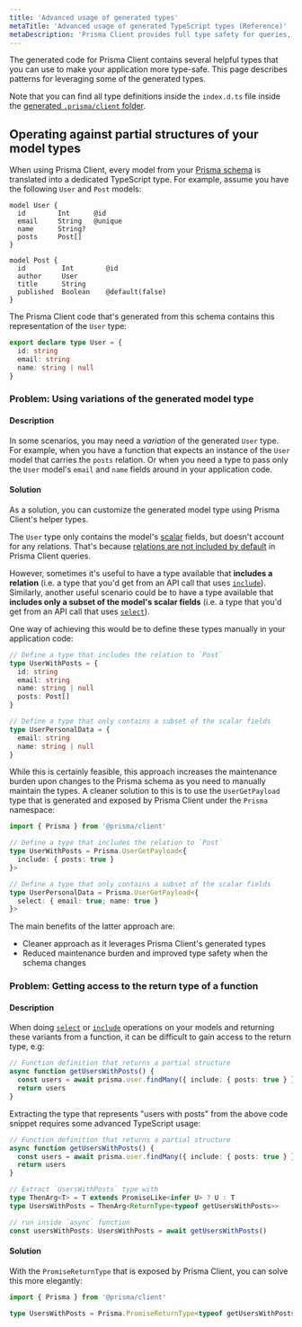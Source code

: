 ```yaml
---
title: 'Advanced usage of generated types'
metaTitle: 'Advanced usage of generated TypeScript types (Reference)'
metaDescription: 'Prisma Client provides full type safety for queries, even for partial queries or included relations. This page explains how to leverage the generated types.'
---
```


<TopBlock>

The generated code for Prisma Client contains several helpful types that you can use to make your application more type-safe. This page describes patterns for leveraging some of the generated types.

Note that you can find all type definitions inside the `index.d.ts` file inside the [generated `.prisma/client` folder](working-with-prismaclient/generating-prisma-client#the-prismaclient-npm-package).

</TopBlock>

## Operating against partial structures of your model types

When using Prisma Client, every model from your [Prisma schema](../prisma-schema) is translated into a dedicated TypeScript type. For example, assume you have the following `User` and `Post` models:

```prisma
model User {
  id        Int      @id
  email     String   @unique
  name      String?
  posts     Post[]
}

model Post {
  id         Int        @id
  author     User
  title      String
  published  Boolean    @default(false)
}
```

The Prisma Client code that's generated from this schema contains this representation of the `User` type:

```ts
export declare type User = {
  id: string
  email: string
  name: string | null
}
```

### Problem: Using variations of the generated model type

#### Description

In some scenarios, you may need a _variation_ of the generated `User` type. For example, when you have a function that expects an instance of the `User` model that carries the `posts` relation. Or when you need a type to pass only the `User` model's `email` and `name` fields around in your application code.

#### Solution

As a solution, you can customize the generated model type using Prisma Client's helper types.

The `User` type only contains the model's [scalar](../prisma-schema/data-model#scalar-fields) fields, but doesn't account for any relations. That's because [relations are not included by default](select-fields#the-default-selection-set) in Prisma Client queries.

However, sometimes it's useful to have a type available that **includes a relation** (i.e. a type that you'd get from an API call that uses [`include`](select-fields#include)). Similarly, another useful scenario could be to have a type available that **includes only a subset of the model's scalar fields** (i.e. a type that you'd get from an API call that uses [`select`](select-fields#select)).

One way of achieving this would be to define these types manually in your application code:

```ts
// Define a type that includes the relation to `Post`
type UserWithPosts = {
  id: string
  email: string
  name: string | null
  posts: Post[]
}

// Define a type that only contains a subset of the scalar fields
type UserPersonalData = {
  email: string
  name: string | null
}
```

While this is certainly feasible, this approach increases the maintenance burden upon changes to the Prisma schema as you need to manually maintain the types. A cleaner solution to this is to use the `UserGetPayload` type that is generated and exposed by Prisma Client under the `Prisma` namespace:

```ts
import { Prisma } from '@prisma/client'

// Define a type that includes the relation to `Post`
type UserWithPosts = Prisma.UserGetPayload<{
  include: { posts: true }
}>

// Define a type that only contains a subset of the scalar fields
type UserPersonalData = Prisma.UserGetPayload<{
  select: { email: true; name: true }
}>
```

The main benefits of the latter approach are:

- Cleaner approach as it leverages Prisma Client's generated types
- Reduced maintenance burden and improved type safety when the schema changes

### Problem: Getting access to the return type of a function

#### Description

When doing [`select`](../../../reference/api-reference/prisma-client-reference#select) <span class="api"></span> or [`include`](../../../reference/api-reference/prisma-client-reference#include) <span class="api"></span>operations on your models and returning these variants from a function, it can be difficult to gain access to the return type, e.g:

```ts
// Function definition that returns a partial structure
async function getUsersWithPosts() {
  const users = await prisma.user.findMany({ include: { posts: true } })
  return users
}
```

Extracting the type that represents "users with posts" from the above code snippet requires some advanced TypeScript usage:

```ts
// Function definition that returns a partial structure
async function getUsersWithPosts() {
  const users = await prisma.user.findMany({ include: { posts: true } })
  return users
}

// Extract `UsersWithPosts` type with
type ThenArg<T> = T extends PromiseLike<infer U> ? U : T
type UsersWithPosts = ThenArg<ReturnType<typeof getUsersWithPosts>>

// run inside `async` function
const usersWithPosts: UsersWithPosts = await getUsersWithPosts()
```

#### Solution

With the `PromiseReturnType` that is exposed by Prisma Client, you can solve this more elegantly:

```ts
import { Prisma } from '@prisma/client'

type UsersWithPosts = Prisma.PromiseReturnType<typeof getUsersWithPosts>
```
